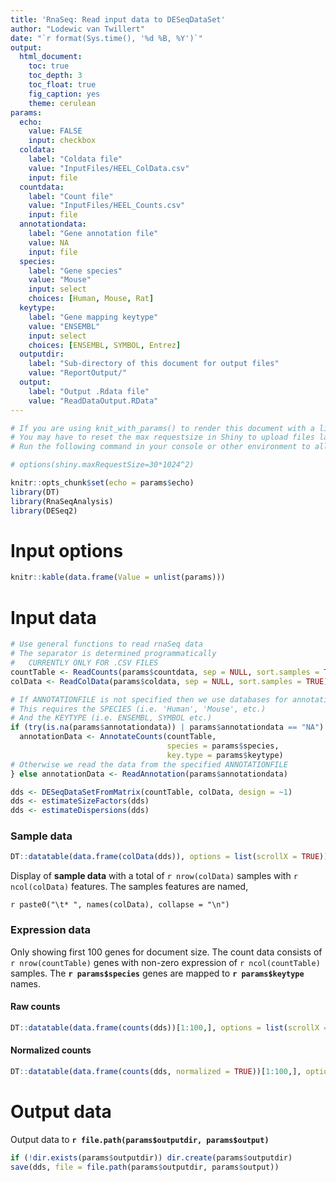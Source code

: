 ```yaml
---
title: 'RnaSeq: Read input data to DESeqDataSet'
author: "Lodewic van Twillert"
date: "`r format(Sys.time(), '%d %B, %Y')`"
output:
  html_document:
    toc: true
    toc_depth: 3
    toc_float: true
    fig_caption: yes
    theme: cerulean
params:
  echo:
    value: FALSE
    input: checkbox
  coldata:
    label: "Coldata file"
    value: "InputFiles/HEEL_ColData.csv"
    input: file
  countdata:
    label: "Count file"
    value: "InputFiles/HEEL_Counts.csv"
    input: file
  annotationdata:
    label: "Gene annotation file"
    value: NA
    input: file
  species:
    label: "Gene species"
    value: "Mouse"
    input: select
    choices: [Human, Mouse, Rat]
  keytype:
    label: "Gene mapping keytype"
    value: "ENSEMBL"
    input: select
    choices: [ENSEMBL, SYMBOL, Entrez]
  outputdir:
    label: "Sub-directory of this document for output files"
    value: "ReportOutput/"
  output:
    label: "Output .Rdata file"
    value: "ReadDataOutput.RData"
---
```


```r
# If you are using knit_with_params() to render this document with a little shiny app for parameter input
# You may have to reset the max requestsize in Shiny to upload files larger than 5mb.
# Run the following command in your console or other environment to allow larger than 5mb files.

# options(shiny.maxRequestSize=30*1024^2)
```


```r
knitr::opts_chunk$set(echo = params$echo)
library(DT)
library(RnaSeqAnalysis)
library(DESeq2)
```

# Input options

```r
knitr::kable(data.frame(Value = unlist(params)))
```

# Input data

```r
# Use general functions to read rnaSeq data
# The separator is determined programmatically
#   CURRENTLY ONLY FOR .CSV FILES
countTable <- ReadCounts(params$countdata, sep = NULL, sort.samples = TRUE)
colData <- ReadColData(params$coldata, sep = NULL, sort.samples = TRUE)
```

```r
# If ANNOTATIONFILE is not specified then we use databases for annotation
# This requires the SPECIES (i.e. 'Human', 'Mouse', etc.)
# And the KEYTYPE (i.e. ENSEMBL, SYMBOL etc.)
if (try(is.na(params$annotationdata)) | params$annotationdata == "NA") {
  annotationData <- AnnotateCounts(countTable,
                                   species = params$species,
                                   key.type = params$keytype)
# Otherwise we read the data from the specified ANNOTATIONFILE
} else annotationData <- ReadAnnotation(params$annotationdata)
```

```r
dds <- DESeqDataSetFromMatrix(countTable, colData, design = ~1)
dds <- estimateSizeFactors(dds)
dds <- estimateDispersions(dds)
```

### Sample data

```r
DT::datatable(data.frame(colData(dds)), options = list(scrollX = TRUE))
```

Display of **sample data** with a total of `r nrow(colData)` samples with `r ncol(colData)` features. The samples features are named,

`r paste0("\t* ", names(colData), collapse = "\n")`

### Expression data {.tabset}

Only showing first 100 genes for document size.
The count data consists of `r nrow(countTable)` genes with non-zero expression of `r ncol(countTable)` samples.
The **`r params$species`** genes are mapped to **`r params$keytype`** names.

#### Raw counts

```r
DT::datatable(data.frame(counts(dds))[1:100,], options = list(scrollX = TRUE))
```

#### Normalized counts

```r
DT::datatable(data.frame(counts(dds, normalized = TRUE))[1:100,], options = list(scrollX = TRUE))
```


# Output data

Output data to **`r file.path(params$outputdir, params$output)`**

```r
if (!dir.exists(params$outputdir)) dir.create(params$outputdir)
save(dds, file = file.path(params$outputdir, params$output))
```

